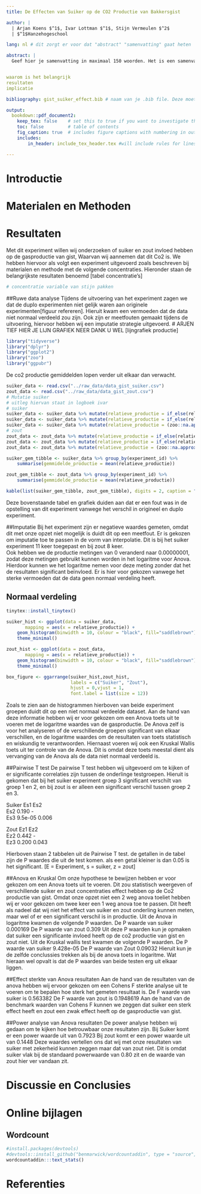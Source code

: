 ```yaml
---
title: De Effecten van Suiker op de CO2 Productie van Bakkersgist

author: |
  | Arjan Koens $^1$, Ivar Lottman $^1$, Stijn Vermeulen $^2$
  | $^1$Hanzehogeschool

lang: nl # dit zorgt er voor dat "abstract" "samenvatting" gaat heten

abstract: |
  Geef hier je samenvatting in maximaal 150 woorden. Het is een samenvatting van het hele artikel; niet alleen de resultaten! Begin met het belang van dit onderzoek, dan hoe het onderzoek is aangepakt en de belangrijkste resultaten en eindig met de implicaties ervan voor de wetenschap/de maatschappij. Neem nooit figuren of tabellen op in de samenvatting.


waarom is het belangrijk
resultaten
implicatie

bibliography: gist_suiker_effect.bib # naam van je .bib file. Deze moet hetzelfde zijn als je Rmd bestandsnaam

output:
  bookdown::pdf_document2:
    keep_tex: false    # set this to true if you want to investigate the generated tex
    toc: false         # table of contents
    fig_caption: true  # includes figure captions with numbering in output
    includes:  
        in_header: include_tex_header.tex #will include rules for linespacing and figure floating

---
```

# Introductie


# Materialen en Methoden


# Resultaten
Met dit experiment willen wij onderzoeken of suiker en zout invloed hebben op de gasproductie van gist, Waarvan wij aannemen dat dit Co2 is.  We hebben hiervoor als volgt een experiment uitgevoerd zoals beschreven bij materialen en methode met de volgende concentraties. Hieronder staan de belangrijkste resultaten benoemd
[tabel concentratie’s]
```r
# concentratie variable van stijn pakken
```

##Ruwe data analyse 
Tijdens de uitvoering van het experiment zagen we dat de duplo experimenten niet gelijk waren aan originele experimenten[figuur refereren]. Hieruit kwam een vermoeden dat de data niet normaal verdeeld zou zijn. Ook zijn er meetfouten gemaakt tijdens de uitvoering, hiervoor hebben wij een imputatie strategie uitgevoerd. 
# ARJEN TIEF HIER JE LIJN GRAFIEK NEER DANK U WEL
[lijngrafiek productie]
```r
library("tidyverse")
library("dplyr")
library("ggplot2")
library("zoo")
library("ggpubr")
```


De co2 productie gemiddelden lopen verder uit elkaar dan verwacht. 
```r
suiker_data <- read.csv("../raw_data/data_gist_suiker.csv")
zout_data <- read.csv("../raw_data/data_gist_zout.csv")
# Mutatie suiker
# uitleg hiervan staat in logboek ivar
# suiker
suiker_data <- suiker_data %>% mutate(relatieve_productie = if_else(relatieve_productie < 0, NA, relatieve_productie))
suiker_data <- suiker_data %>% mutate(relatieve_productie = if_else(relatieve_productie == 0, 0.000001, relatieve_productie))
suiker_data <- suiker_data %>% mutate(relatieve_productie = (zoo::na.approx(relatieve_productie)))
# zout
zout_data <- zout_data %>% mutate(relatieve_productie = if_else(relatieve_productie < 0, NA, relatieve_productie))
zout_data <- zout_data %>% mutate(relatieve_productie = if_else(relatieve_productie == 0, 0.000001, relatieve_productie))
zout_data <- zout_data %>% mutate(relatieve_productie = (zoo::na.approx(relatieve_productie)))
```

```r
suiker_gem_tibble <- suiker_data %>% group_by(experiment_id) %>% 
    summarise(gemmidelde_productie = mean(relatieve_productie))

zout_gem_tibble <- zout_data %>% group_by(experiment_id) %>%
    summarise(gemmidelde_productie = mean(relatieve_productie))

kable(list(suiker_gem_tibble, zout_gem_tibble), digits = 2, caption = "Gemiddelde gasproductie")
```

Deze bovenstaande tabel en grafiek duiden aan dat er een fout was in de opstelling van dit experiment vanwege het verschil in origineel en duplo experiment.


##Imputatie
Bij het experiment zijn er negatieve waardes gemeten, omdat dit met onze opzet niet mogelijk is duidt dit op een meetfout. Er is gekozen om imputatie toe te passen in de vorm van interpolatie. Dit is bij het suiker experiment 11 keer toegepast en bij zout 8 keer.  
Ook hebben we de productie metingen van 0 veranderd naar 0.00000001, zodat deze metingen gebruikt kunnen worden in het logaritme voor Anova. Hierdoor kunnen we het logaritme nemen voor deze meting zonder dat het de resultaten significant beïnvloed. Er is hier voor gekozen vanwege het sterke vermoeden dat de data geen normaal verdeling heeft.

## Normaal verdeling
```r
tinytex::install_tinytex()
```

```r
suiker_hist <- ggplot(data = suiker_data, 
       mapping = aes(x = relatieve_productie)) +
    geom_histogram(binwidth = 10, colour = "black", fill="saddlebrown") + 
    theme_minimal()

zout_hist <- ggplot(data = zout_data,
       mapping = aes(x = relatieve_productie)) +
    geom_histogram(binwidth = 10, colour = "black", fill="saddlebrown") + 
    theme_minimal()

box_figure <- ggarrange(suiker_hist,zout_hist,
                        labels = c("Suiker", "Zout"), 
                        hjust = 0,vjust = 1,
                        font.label = list(size = 12))
```

Zoals te zien aan de histogrammen hierboven van beide experiment groepen duidt dit op een niet normaal verdeelde dataset. Aan de hand van deze informatie hebben wij er voor gekozen om een Anova toets uit te voeren met de logaritme waardes van de gasproductie. De Anova zelf is voor het analyseren of de verschillende groepen significant van elkaar verschillen, en de logaritme waardes om de resultaten van toets statistisch en wiskundig te verantwoorden. 
Hiernaast voeren wij ook een Kruskal Wallis toets uit ter controle van de Anova. Dit is omdat deze toets meestal dient als vervanging van de Anova als de data niet normaal verdeeld is. 


##Pairwise T test 
De pairwise T test hebben wij uitgevoerd om te kijken of er  significante correlaties zijn tussen de onderlinge testgroepen. Hieruit is gekomen dat bij het suiker experiment groep 3 significant verschilt van groep 1 en 2, en bij zout is er alleen een significant verschil tussen groep 2 en 3.

Suiker
    Es1     Es2  
Es2 0.190   -    
Es3 9.5e-05 0.006

Zout
    Ez1   Ez2  
Ez2 0.442 -    
Ez3 0.200 0.043

Hierboven staan 2 tabbelen uit de Pairwise T test. de getallen in de tabel zijn de P waardes die uit de test komen. als een getal kleiner is dan 0.05 is het significant.
[E = Experiment, s = suiker, z = zout]

##Anova en Kruskal
Om onze hypothese te bewijzen hebben er voor gekozen om een Anova toets uit te voeren. Dit zou statistisch weergeven of verschillende suiker en zout concentraties effect hebben op de Co2 productie van gist. 
Omdat onze opzet niet een 2 weg anova toeliet hebben wij er voor gekozen om twee keer een 1 weg anova toe te passen. Dit heeft als nadeel dat wij niet het effect van suiker en zout onderling kunnen meten, maar wel of er een significant verschil is in productie.
Uit de Anova in logaritme kwamen de volgende P waarden.
De P waarde van suiker 0.000169 
De P waarde van zout 0.309
Uit deze P waarden kun je opmaken dat suiker een significante invloed heeft op de co2 productie van gist en zout niet.
Uit de Kruskal wallis test kwamen de volgende P waarden.
De P waarde van suiker 9.428e-05
De P waarde van Zout 0.09032
Hieruit kun je de zelfde conclussies trekken als bij de anova toets in logaritme. Wat hieraan wel opvalt is dat de P waardes van beide testen erg uit elkaar liggen.


##Effect sterkte van Anova resultaten
Aan de hand van de resultaten van de anova hebben wij ervoor gekozen om een Cohens F sterkte analyse uit te voeren om te bepalen hoe sterk het gemeten resultaat is.
De F waarde van suiker is 0.563382
De F waarde van zout is 0.1948619
Aan de hand van de benchmark waarden van Cohens F kunnen we zeggen dat suiker een sterk effect heeft en zout een zwak effect heeft op de gasproductie van gist.

##Power analyse van Anova resultaten
De power analyse hebben wij gedaan om te kijken hoe betrouwbaar onze resultaten zijn. 
Bij Suiker komt er een power waarde uit van 0.7923
Bij zout komt er een power waarde uit van 0.1448
Deze waardes vertellen ons dat wij met onze resultaten van suiker met zekerheid kunnen zeggen maar dat van zout niet. Dit is omdat suiker vlak bij de standaard powerwaarde van 0.80 zit en de waarde van zout hier ver vandaan zit.


# Discussie en Conclusies


# Online bijlagen



## Wordcount


```r
#install.packages(devtools)
#devtools::install_github("benmarwick/wordcountaddin", type = "source", dependencies = TRUE)
wordcountaddin:::text_stats()
```

# Referenties

